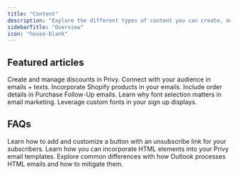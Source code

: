 ```yaml
---
title: "Content"
description: "Explore the different types of content you can create, manage, and insert into your Privy content."
sidebarTitle: "Overview"
icon: "house-blank"
---
```


## Featured articles

<CardGroup cols={3}>
  <Card title="Coupon Codes" icon="tag" href="/docs/learn/content/coupon-codes">
    Create and manage discounts in Privy.
  </Card>

  <Card title="Personalize Content" icon="hand-wave" href="/docs/learn/content/personalization-tags">
    Connect with your audience in emails + texts.
  </Card>

  <Card title="Product Blocks" icon="bag-shopping" href="/docs/learn/content/product-blocks">
    Incorporate Shopify products in your emails.
  </Card>

  <Card title="Order Summaries" icon="list" href="/docs/learn/content/order-summaries-in-email">
    Include order details in Purchase Follow-Up emails.
  </Card>

  <Card title="Web-Safe Fonts" icon="font-case" href="/docs/learn/content/web-safe-fonts">
    Learn why font selection matters in email marketing.
  </Card>

  <Card title="Use Custom Fonts" icon="font-case" href="/docs/learn/content/use-custom-fonts">
    Leverage custom fonts in your sign up displays.
  </Card>
</CardGroup>

## FAQs

<Card title="How can I style an Unsubscribe Link?" icon="circle-x" horizontal={true} href="/docs/learn/content/how-to-style-unsubscribe-link">
  Learn how to add and customize a button with an unsubscribe link for your subscribers.
</Card>

<Card title="Can I build an HTML email template?" icon="code" horizontal={true} href="/docs/learn/content/use-html-email-template">
  Learn how you can incorporate HTML elements into your Privy email templates.
</Card>

<Card title="Why do my emails look different in Outlook?" icon="envelope" horizontal={true} href="/docs/learn/content/my-emails-look-different-in-outlook#my-emails-look-different-in-outlook">
  Explore common differences with how Outlook processes HTML emails and how to mitigate them.
</Card>